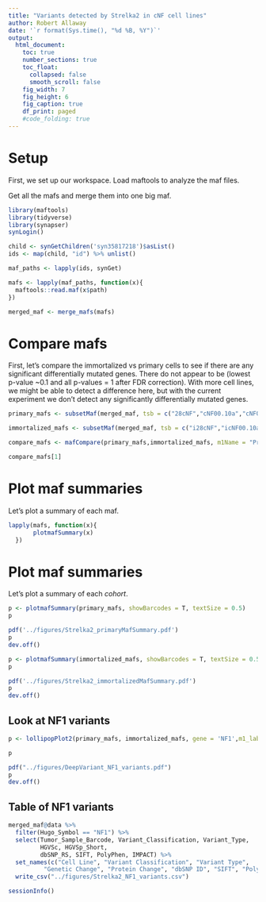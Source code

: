 ```yaml
---
title: "Variants detected by Strelka2 in cNF cell lines"
author: Robert Allaway
date: '`r format(Sys.time(), "%d %B, %Y")`'
output: 
  html_document:
    toc: true
    number_sections: true
    toc_float:
      collapsed: false
      smooth_scroll: false
    fig_width: 7
    fig_height: 6
    fig_caption: true
    df_print: paged 
    #code_folding: true 
---
```


# Setup

First, we set up our workspace. Load maftools to analyze the maf files.

Get all the mafs and merge them into one big maf.

```r
library(maftools)
library(tidyverse)
library(synapser)
synLogin()

child <- synGetChildren('syn35817218')$asList()
ids <- map(child, "id") %>% unlist()

maf_paths <- lapply(ids, synGet)

mafs <- lapply(maf_paths, function(x){
  maftools::read.maf(x$path)
})

merged_maf <- merge_mafs(mafs)


```

# Compare mafs

First, let's compare the immortalized vs primary cells to see if there are any significant differentially mutated genes. 
There do not appear to be (lowest p-value ~0.1 and all p-values = 1 after FDR correction). With more cell lines, we might be able to detect a difference here, but with the current experiment we don't detect any significantly differentially mutated genes. 

```r

primary_mafs <- subsetMaf(merged_maf, tsb = c("28cNF","cNF00.10a","cNF04.9a","cNF97.2a","cNF97.2b","cNF98.4c","cNF98.4d"))

immortalized_mafs <- subsetMaf(merged_maf, tsb = c("i28cNF","icNF00.10a","icNF04.9a","icNF97.2a","icNF97.2b","icNF98.4c","icNF98.4d"))

compare_mafs <- mafCompare(primary_mafs,immortalized_mafs, m1Name = "Primary", m2Name = "Immortalized", minMut = 0)

compare_mafs[1]
```


# Plot maf summaries

Let's plot a summary of each maf. 

```r

lapply(mafs, function(x){
       plotmafSummary(x)
  })

```

# Plot maf summaries

Let's plot a summary of each _cohort_.

```r

p <- plotmafSummary(primary_mafs, showBarcodes = T, textSize = 0.5)
p

pdf('../figures/Strelka2_primaryMafSummary.pdf')
p
dev.off()

p <- plotmafSummary(immortalized_mafs, showBarcodes = T, textSize = 0.5)
p

pdf('../figures/Strelka2_immortalizedMafSummary.pdf')
p
dev.off()

```

## Look at NF1 variants

```r

p <- lollipopPlot2(primary_mafs, immortalized_mafs, gene = 'NF1',m1_label = 'all', m2_label = 'all',labPosAngle = 45, labPosSize = 0.75, domainLabelSize = 0.5, m1_name = "Primary", m2_name = "Immortalized")

p

pdf("../figures/DeepVariant_NF1_variants.pdf")
p
dev.off()


```


## Table of NF1 variants

```r

merged_maf@data %>% 
  filter(Hugo_Symbol == "NF1") %>% 
  select(Tumor_Sample_Barcode, Variant_Classification, Variant_Type, 
         HGVSc, HGVSp_Short,
         dbSNP_RS, SIFT, PolyPhen, IMPACT) %>% 
  set_names(c("Cell Line", "Variant Classification", "Variant Type",
          "Genetic Change", "Protein Change", "dbSNP ID", "SIFT", "PolyPhen", "IMPACT")) %>% 
  write_csv("../figures/Strelka2_NF1_variants.csv")

```

```r

sessionInfo()

```